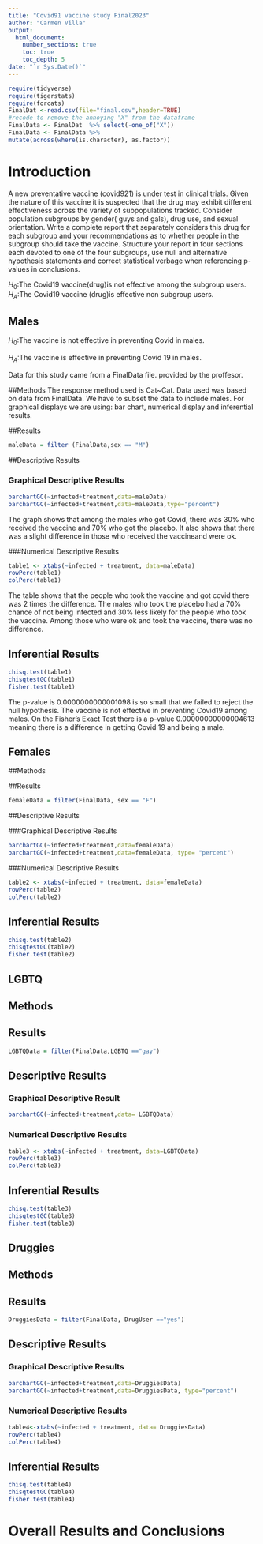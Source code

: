 ```yaml
---
title: "Covid91 vaccine study Final2023"
author: "Carmen Villa"
output: 
  html_document:
    number_sections: true
    toc: true
    toc_depth: 5
date: "`r Sys.Date()`" 
---
```


```r
require(tidyverse)
require(tigerstats)
require(forcats)
FinalDat <-read.csv(file="final.csv",header=TRUE)
#recode to remove the annoying "X" from the dataframe
FinalData <- FinalDat  %>% select(-one_of("X"))
FinalData <- FinalData %>%
mutate(across(where(is.character), as.factor))
```

# Introduction

A new  preventative vaccine (covid921) is under test in clinical trials. Given the nature of this vaccine it is suspected that the drug may exhibit different effectiveness across the variety of subpopulations tracked. Consider population subgroups by gender( guys and gals), drug use, and sexual orientation. Write a complete report that separately considers this drug for each subgroup and your recommendations as to whether people in the subgroup should take the vaccine. Structure your report in four sections each devoted to one of the four subgroups, use null and alternative hypothesis statements and correct statistical verbage when referencing p-values in conclusions.

$H_0$:The Covid19 vaccine(drug)is not effective among the subgroup users.
$H_A$:The Covid19 vaccine (drug)is effective non subgroup users.

## Males
$H_0$:The vaccine is not effective in preventing Covid in males.

$H_A$:The vaccine is effective in preventing Covid 19 in males.

Data for this study came from a FinalData file. provided by the proffesor.

##Methods
The response method used is Cat~Cat. Data used was based on data from FinalData. We have to subset the data to include males. For graphical displays we are using: bar chart, numerical display and inferential results.


##Results
```r
maleData = filter (FinalData,sex == "M")
```

##Descriptive Results

### Graphical Descriptive Results
```r
barchartGC(~infected+treatment,data=maleData)
barchartGC(~infected+treatment,data=maleData,type="percent")
```

The graph shows that among the males who got Covid, there was 30% who received the vaccine and 70% who got the placebo. It also shows that there was a slight difference in those who received the vaccineand were ok.

###Numerical Descriptive Results
```r
table1 <- xtabs(~infected + treatment, data=maleData)
rowPerc(table1)
colPerc(table1)
```
The table shows that the people who took the vaccine and got covid there was 2 times the difference. The males who took the placebo had a 70% chance of not being infected and 30% less likely for the people who took the vaccine. Among those who were ok and took the vaccine, there was no difference.


## Inferential Results
```r
chisq.test(table1)
chisqtestGC(table1)
fisher.test(table1)
```

The p-value is 0.0000000000001098 is so small that we failed to reject the null hypothesis. The vaccine is not effective in preventing Covid19 among males. On the Fisher's Exact Test there is a p-value 0.00000000000004613 meaning there is a difference in getting Covid 19 and being a male.

## Females


##Methods


##Results
```r
femaleData = filter(FinalData, sex == "F")
```


##Descriptive Results


###Graphical Descriptive Results
```r
barchartGC(~infected+treatment,data=femaleData)
barchartGC(~infected+treatment,data=femaleData, type= "percent")
```


###Numerical Descriptive Results
```r
table2 <- xtabs(~infected + treatment, data=femaleData)
rowPerc(table2)
colPerc(table2)
```



## Inferential Results
```r
chisq.test(table2)
chisqtestGC(table2)
fisher.test(table2)
```





## LGBTQ
## Methods
## Results
```r
LGBTQData = filter(FinalData,LGBTQ =="gay")
```

## Descriptive Results
### Graphical Descriptive Result
```r
barchartGC(~infected+treatment,data= LGBTQData)
```

### Numerical Descriptive Results
```r
table3 <- xtabs(~infected + treatment, data=LGBTQData)
rowPerc(table3)
colPerc(table3)
```

## Inferential Results
```r
chisq.test(table3)
chisqtestGC(table3)
fisher.test(table3)
```


## Druggies

## Methods

## Results
```r
DruggiesData = filter(FinalData, DrugUser =="yes")
```





## Descriptive Results
### Graphical Descriptive Results
```r
barchartGC(~infected+treatment,data=DruggiesData)
barchartGC(~infected+treatment,data=DruggiesData, type="percent")
```
### Numerical Descriptive Results
```r
table4<-xtabs(~infected + treatment, data= DruggiesData)
rowPerc(table4)
colPerc(table4)
```



## Inferential Results
```r
chisq.test(table4)
chisqtestGC(table4)
fisher.test(table4)
```


# Overall Results and Conclusions
